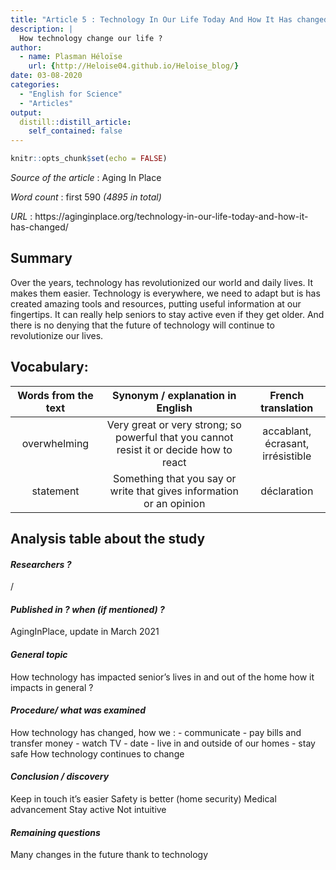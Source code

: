 ```yaml
---
title: "Article 5 : Technology In Our Life Today And How It Has changed"
description: |
  How technology change our life ?
author:
  - name: Plasman Héloïse
    url: {http://Heloise04.github.io/Heloise_blog/}
date: 03-08-2020
categories:
  - "English for Science"
  - "Articles"
output:
  distill::distill_article:
    self_contained: false
---
```


```r
knitr::opts_chunk$set(echo = FALSE)
```

_Source of the article_ : Aging In Place

_Word count_ : first 590 *(4895 in total)*

_URL_ : https://aginginplace.org/technology-in-our-life-today-and-how-it-has-changed/ 

## Summary 

Over the years, technology has revolutionized our world and daily lives. It makes them easier. Technology is everywhere, we need to adapt but is has created amazing tools and resources, putting useful information at our fingertips.
It can really help seniors to stay active even if they get older. 
And there is no denying that the future of technology will continue to revolutionize our lives.


## Vocabulary: 

| Words from the text 	| Synonym / explanation in English 	| French translation |
|:-------------------:	|:--------------------------------:	|:----------------:	|
|overwhelming|Very great or very strong; so powerful that you cannot resist it or decide how to react|accablant, écrasant, irrésistible|
|statement|Something that you say or write that gives information or an opinion|déclaration|


## Analysis table about the study


#### *Researchers ?*

/

#### *Published in ? when (if mentioned) ?*

AgingInPlace, update in March 2021

#### *General topic*

How technology has impacted senior’s lives in and out of the home how it impacts in general ?

#### *Procedure/ what was examined* 

How technology has changed, how we : 
-	communicate
-	pay bills and transfer money
-	watch TV
-	date
-	live in and outside of our homes
-	stay safe
How technology continues to change


#### *Conclusion / discovery* 

Keep in touch it’s easier
Safety is better (home security)
Medical advancement
Stay active
Not intuitive


#### *Remaining questions*

Many changes in the future thank to technology
